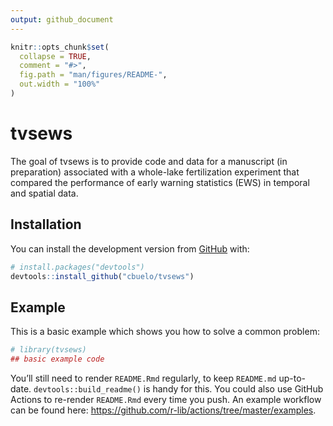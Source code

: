 ```yaml
---
output: github_document
---
```


<!-- README.md is generated from README.Rmd. Please edit that file -->

```r
knitr::opts_chunk$set(
  collapse = TRUE,
  comment = "#>",
  fig.path = "man/figures/README-",
  out.width = "100%"
)
```

# tvsews

<!-- badges: start -->
<!-- badges: end -->

The goal of tvsews is to provide code and data for a manuscript (in preparation) associated with a whole-lake fertilization experiment that compared the performance of early warning statistics (EWS) in temporal and spatial data.

## Installation

You can install the development version from [GitHub](https://github.com/) with:

``` r
# install.packages("devtools")
devtools::install_github("cbuelo/tvsews")
```
## Example

This is a basic example which shows you how to solve a common problem:

```r
# library(tvsews)
## basic example code
```

You'll still need to render `README.Rmd` regularly, to keep `README.md` up-to-date. `devtools::build_readme()` is handy for this. You could also use GitHub Actions to re-render `README.Rmd` every time you push. An example workflow can be found here: <https://github.com/r-lib/actions/tree/master/examples>.
